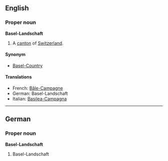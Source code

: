 ==English==
===Proper noun===
'''Basel-Landschaft'''

#A [[canton]] of [[Switzerland]].

====Synonym====
*[[Basel-Country]]

====Translations====
*French: [[Bâle-Campagne]]
*German: Basel-Landschaft
*Italian: [[Basilea-Campagna]]

----
==German==
===Proper noun===
'''Basel-Landschaft'''

#Basel-Landschaft
